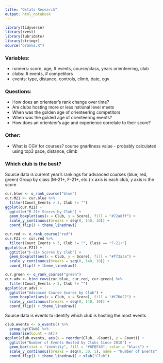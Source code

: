 ```yaml
---
title: "Ostats Research"
output: html_notebook
---
```


```r
library(tidyverse)
library(rvest)
library(lubridate)
library(stringr)
source("oranks.R")
```

### Variables:
* runners: score, age, # events, course/class, years orienteering, club
* clubs: # events, # competitors
* events: type, distance, controls, climb, date, cgv

### Questions:
* How does an orienteer's rank change over time?
* Are clubs hosting more or less national level meets
* When was the golden age of orienteering competitors
* When was the golded age of orienteering events?
* How does an orienteer's age and experience correlate to their score?

### Other:
* What is CGV for courses? course gnarliness value - probably calculated using top3 pace, distance, climb

### Which club is the best?

Source data is current year's rankings for advanced courses (blue, red, green)
Group by class (M-21+, F-21+, etc.)
x axis is each club, y axis is the score

```r
cur.blue <- o_rank_course("blue")
cur.M21 <- cur.blue %>% 
  filter(Count_Events > 3, Club != "")
ggplot(cur.M21) +
  ggtitle("M-21+ Scores by Club") +
  geom_boxplot(aes(x = Club, y = Score), fill = "#72a8ff") +
  scale_y_continuous(breaks = seq(0, 140, 10)) +
  coord_flip() + theme_linedraw()
```
```r
cur.red <- o_rank_course("red")
cur.F21 <- cur.red %>%
  filter(Count_Events > 3, Club != "", Class == "F-21+")
ggplot(cur.F21) +
  ggtitle("F-21+ Scores by Club") +
  geom_boxplot(aes(x = Club, y = Score), fill = "#ff3a3a") +
  scale_y_continuous(breaks = seq(0, 140, 10)) +
  coord_flip() + theme_linedraw()
```
```r
cur.green <- o_rank_course("green")
cur.adv <- bind_rows(cur.blue, cur.red, cur.green) %>%
  filter(Count_Events > 3, Club != "")
ggplot(cur.adv) + 
  ggtitle("Advanced Course Scores by Club") +
  geom_boxplot(aes(x = Club, y = Score), fill = "#f76d22") +
  scale_y_continuous(breaks = seq(0, 140, 10)) +
  coord_flip() + theme_linedraw()
```

Source data is events to identify which club is hosting the most events

```r
club.events <- o_events() %>%
  group_by(Club) %>%
  summarise(Count = n())
ggplot(club.events, aes(x = reorder(Club, -Count), y = Count)) + 
  ggtitle("Number of Events Hosted by Clubs Since 2010") +
  geom_bar(stat = "identity", fill = "#6FBF40", color = "black") +
  scale_y_continuous(breaks = seq(0, 30, 5), name = "Number of Events") +
  coord_flip() + theme_linedraw() + xlab("Club")
```

